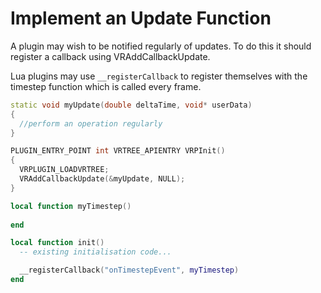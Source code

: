 
# Implement an Update Function

A plugin may wish to be notified regularly of updates. To do this it should register a callback using VRAddCallbackUpdate.

Lua plugins may use `__registerCallback` to register themselves with the timestep function which is called every frame.

<Tabs>
<TabItem value="cpp" label="C++">

```cpp
static void myUpdate(double deltaTime, void* userData)
{
  //perform an operation regularly  
}

PLUGIN_ENTRY_POINT int VRTREE_APIENTRY VRPInit()
{
  VRPLUGIN_LOADVRTREE;
  VRAddCallbackUpdate(&myUpdate, NULL);
}
```

</TabItem>
<TabItem value="lua" label="Lua">

```lua
local function myTimestep()
  
end

local function init()
  -- existing initialisation code...

  __registerCallback("onTimestepEvent", myTimestep)
end
```

</TabItem>
</Tabs>
